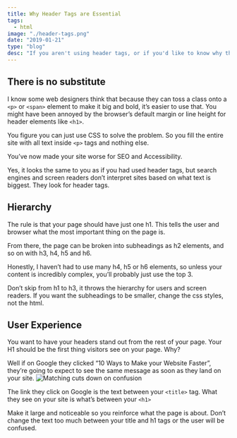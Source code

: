 ```yaml
---
title: Why Header Tags are Essential
tags:
  - html
image: "./header-tags.png"
date: "2019-01-21"
type: "blog"
desc: "If you aren't using header tags, or if you'd like to know why they're great, here's why they're a must-have on any website."
---
```


## There is no substitute

I know some web designers think that because they can toss a class onto a `<p>` or `<span>` element to make it big and bold, it’s easier to use that. You might have been annoyed by the browser’s default margin or line height for header elements like `<h1>`.

You figure you can just use CSS to solve the problem. So you fill the entire site with all text inside `<p>` tags and nothing else.

You’ve now made your site worse for SEO and Accessibility.

Yes, it looks the same to you as if you had used header tags, but search engines and screen readers don’t interpret sites based on what text is biggest. They look for header tags.

## Hierarchy

The rule is that your page should have just one h1. This tells the user and browser what the most important thing on the page is.

From there, the page can be broken into subheadings as h2 elements, and so on with h3, h4, h5 and h6.

Honestly, I haven’t had to use many h4, h5 or h6 elements, so unless your content is incredibly complex, you’ll probably just use the top 3.

Don’t skip from h1 to h3, it throws the hierarchy for users and screen readers. If you want the subheadings to be smaller, change the css styles, not the html.

## User Experience

You want to have your headers stand out from the rest of your page. Your H1 should be the first thing visitors see on your page. Why?

Well if on Google they clicked “10 Ways to Make your Website Faster”, they’re going to expect to see the same message as soon as they land on your site.
![Matching cuts down on confusion](/images/why-header-tags-are-essential/title-and-h1-min.png)

The link they click on Google is the text between your `<title>` tag. What they see on your site is what’s between your `<h1>`

Make it large and noticeable so you reinforce what the page is about. Don’t change the text too much between your title and h1 tags or the user will be confused.
